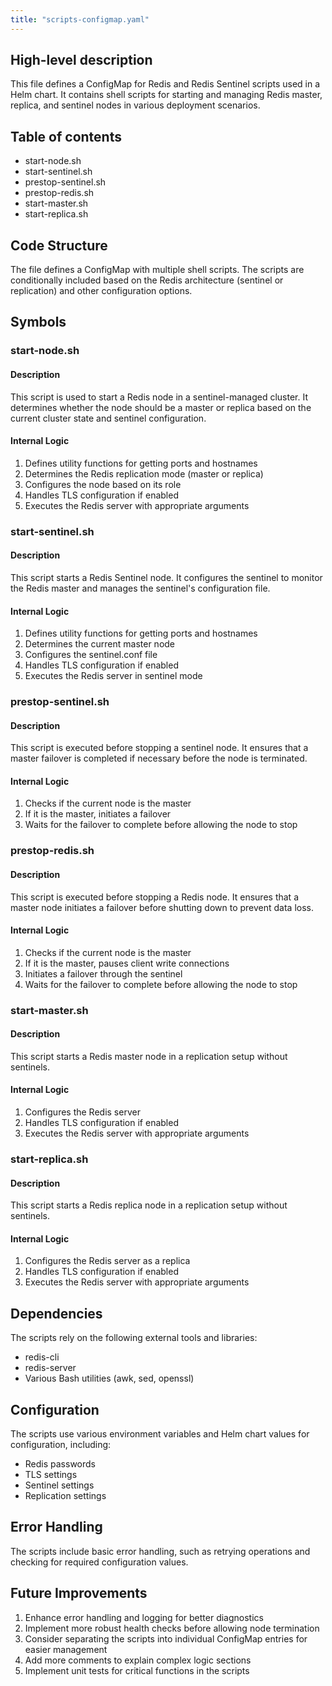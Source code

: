 ```yaml
---
title: "scripts-configmap.yaml"
---
```


## High-level description
This file defines a ConfigMap for Redis and Redis Sentinel scripts used in a Helm chart. It contains shell scripts for starting and managing Redis master, replica, and sentinel nodes in various deployment scenarios.

## Table of contents
- start-node.sh
- start-sentinel.sh
- prestop-sentinel.sh
- prestop-redis.sh
- start-master.sh
- start-replica.sh

## Code Structure
The file defines a ConfigMap with multiple shell scripts. The scripts are conditionally included based on the Redis architecture (sentinel or replication) and other configuration options.

## Symbols

### start-node.sh
#### Description
This script is used to start a Redis node in a sentinel-managed cluster. It determines whether the node should be a master or replica based on the current cluster state and sentinel configuration.

#### Internal Logic
1. Defines utility functions for getting ports and hostnames
2. Determines the Redis replication mode (master or replica)
3. Configures the node based on its role
4. Handles TLS configuration if enabled
5. Executes the Redis server with appropriate arguments

### start-sentinel.sh
#### Description
This script starts a Redis Sentinel node. It configures the sentinel to monitor the Redis master and manages the sentinel's configuration file.

#### Internal Logic
1. Defines utility functions for getting ports and hostnames
2. Determines the current master node
3. Configures the sentinel.conf file
4. Handles TLS configuration if enabled
5. Executes the Redis server in sentinel mode

### prestop-sentinel.sh
#### Description
This script is executed before stopping a sentinel node. It ensures that a master failover is completed if necessary before the node is terminated.

#### Internal Logic
1. Checks if the current node is the master
2. If it is the master, initiates a failover
3. Waits for the failover to complete before allowing the node to stop

### prestop-redis.sh
#### Description
This script is executed before stopping a Redis node. It ensures that a master node initiates a failover before shutting down to prevent data loss.

#### Internal Logic
1. Checks if the current node is the master
2. If it is the master, pauses client write connections
3. Initiates a failover through the sentinel
4. Waits for the failover to complete before allowing the node to stop

### start-master.sh
#### Description
This script starts a Redis master node in a replication setup without sentinels.

#### Internal Logic
1. Configures the Redis server
2. Handles TLS configuration if enabled
3. Executes the Redis server with appropriate arguments

### start-replica.sh
#### Description
This script starts a Redis replica node in a replication setup without sentinels.

#### Internal Logic
1. Configures the Redis server as a replica
2. Handles TLS configuration if enabled
3. Executes the Redis server with appropriate arguments

## Dependencies
The scripts rely on the following external tools and libraries:
- redis-cli
- redis-server
- Various Bash utilities (awk, sed, openssl)

## Configuration
The scripts use various environment variables and Helm chart values for configuration, including:
- Redis passwords
- TLS settings
- Sentinel settings
- Replication settings

## Error Handling
The scripts include basic error handling, such as retrying operations and checking for required configuration values.

## Future Improvements
1. Enhance error handling and logging for better diagnostics
2. Implement more robust health checks before allowing node termination
3. Consider separating the scripts into individual ConfigMap entries for easier management
4. Add more comments to explain complex logic sections
5. Implement unit tests for critical functions in the scripts